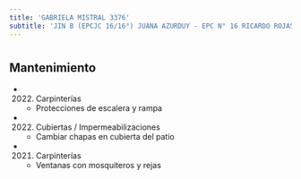 ```yaml
---
title: 'GABRIELA MISTRAL 3376'
subtitle: 'JIN B (EPCJC 16/16°) JUANA AZURDUY - EPC N° 16 RICARDO ROJAS - CENS N° 87'
---
```


#


## Mantenimiento

*  (2022) Carpinterías 
    + Protecciones de escalera y rampa

*  (2022) Cubiertas / Impermeabilizaciones 
    + Cambiar chapas en cubierta del patio

*  (2021) Carpinterías 
    + Ventanas con mosquiteros y rejas



